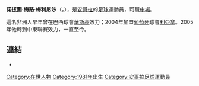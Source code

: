 {{多個問題|
{{BLP unsourced|time=2009-09-28T11:17:58+00:00}}
{{expand|time=2009-09-28T11:17:58+00:00}}
}}
{{noteta
|G1=足球
}}
{{Infobox Football biography
|          playername = 梅列圖
|               image = 
|            fullname = Norberto Mauro Mulenessa 
|         dateofbirth = {{birth date and age|1981|6|24}} 
|         cityofbirth = [[盧安達|盧安達]]
|      countryofbirth = [[安哥拉|安哥拉]]
|              height = {{height|m=1.85}}
|            position = [[中場|中場]]
|         currentclub = [[阿爾里法體育會|阿爾利法]]
|          clubnumber = 
|          youthyears = 
|          youthclubs = 
|               years = 2003<br>2003-2004<br>2004-2005<br>2005-2007<br>2007<br>2008-present
|               clubs = [[華斯高|華斯高]]<br>[[利亞拿體育會|利亞拿]]<br>[[阿布扎比半岛俱乐部|艾查捷拉]]<br>[[阿爾華達足球會|艾華達]]<br>[[科威特競技俱樂部|艾科威特]]<br>[[阿爾里法體育會|阿爾利法]]
|         caps(goals) = <br>7 (0)
|       nationalyears = 2004-
|        nationalteam = {{flagicon|Angola}}[[安哥拉國家足球隊|安哥拉]]
| nationalcaps(goals) = 22 (4)
|            pcupdate = 
|            ntupdate = July 18 2008
}}

'''諾拔圖·梅路·梅利尼沙'''（'''{{lang|pl|Norberto Mauro Mulenessa }}'''，{{bd|1981年|6月24日|catIdx=Norberto Mauro Mulenessa }}），是[[安哥拉|安哥拉]]的[[足球|足球]]運動員，司職[[中場|中場]]。

這名非洲人早年曾在巴西球會[[華斯高|華斯高]]效力；2004年加盟[[葡萄牙|葡萄牙]]球會[[利亞拿體育會|利亞拿]]。2005年他轉到中東聯賽效力，一直至今。

==連結==
*{{nfteams|199}}
{{Angola-stub}}
{{DEFAULTSORT:Maurito, Norberto Mulenessa}}
[[Category:在世人物|Category:在世人物]]
[[Category:1981年出生|Category:1981年出生]]
[[Category:安哥拉足球運動員|Category:安哥拉足球運動員]]